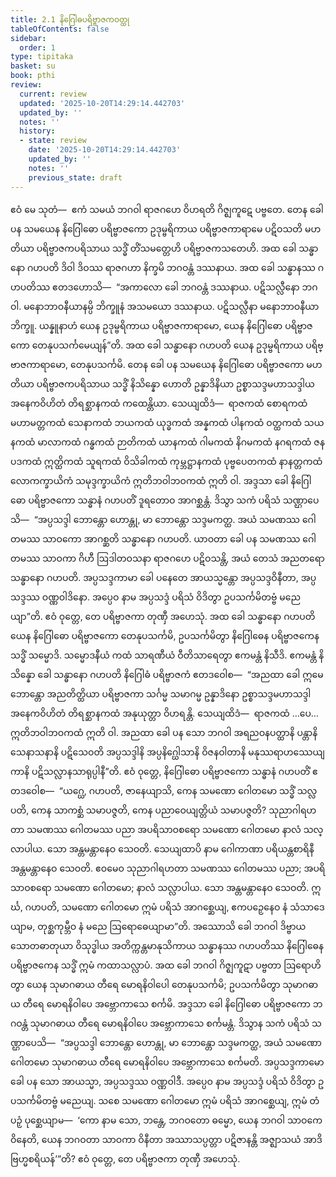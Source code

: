 ```yaml
---
title: 2.1 နိဂြေါဓပရိဗ္ဗာဇကဝတ္ထု
tableOfContents: false
sidebar:
  order: 1
type: tipitaka
basket: su
book: pthi
review:
  current: review
  updated: '2025-10-20T14:29:14.442703'
  updated_by: ''
  notes: ''
  history:
  - state: review
    date: '2025-10-20T14:29:14.442703'
    updated_by: ''
    notes: ''
    previous_state: draft
---
```



<DynamicBreadcrumb />


<ReviewStatus review={frontmatter.review} showDetails={true} />

<HypothesisAnnotation frontmatter={frontmatter} />

<Division number="49" book="pthi" e="ch" v="8" p="30">

<Paragraph number="109" book="pthi">
ဧဝံ မေ သုတံ—  ဧကံ သမယံ ဘဂဝါ ရာဇဂဟေ ဝိဟရတိ ဂိဇ္ဈကူဋေ ပဗ္ဗတေ. တေန ခေါ ပန သမယေန နိဂြေါဓော ပရိဗ္ဗာဇကော ဥဒုမ္ဗရိကာယ ပရိဗ္ဗာဇကာရာမေ ပဋိဝသတိ မဟတိယာ ပရိဗ္ဗာဇကပရိသာယ သဒ္ဓိံ တိံသမတ္တေဟိ ပရိဗ္ဗာဇကသတေဟိ. အထ ခေါ သန္ဓာနော ဂဟပတိ ဒိဝါ ဒိဝဿ ရာဇဂဟာ နိက္ခမိ ဘဂဝန္တံ ဒဿနာယ. အထ ခေါ သန္ဓာနဿ ဂဟပတိဿ ဧတဒဟောသိ—  “အကာလော ခေါ ဘဂဝန္တံ ဒဿနာယ. ပဋိသလ္လီနော ဘဂဝါ. မနောဘာဝနီယာနမ္ပိ ဘိက္ခူနံ အသမယော ဒဿနာယ. ပဋိသလ္လီနာ မနောဘာဝနီယာ ဘိက္ခူ. ယန္နူနာဟံ ယေန ဥဒုမ္ဗရိကာယ ပရိဗ္ဗာဇကာရာမော, ယေန နိဂြေါဓော ပရိဗ္ဗာဇကော တေနုပသင်္ကမေယျန်”တိ. အထ ခေါ သန္ဓာနော ဂဟပတိ ယေန ဥဒုမ္ဗရိကာယ ပရိဗ္ဗာဇကာရာမော, တေနုပသင်္ကမိ.
</Paragraph>

</Division>
<Division number="50" book="pthi" e="ch" v="8" p="30">

<Paragraph number="110" book="pthi">
တေန ခေါ ပန သမယေန နိဂြေါဓော ပရိဗ္ဗာဇကော မဟတိယာ ပရိဗ္ဗာဇကပရိသာယ သဒ္ဓိံ နိသိန္နော ဟောတိ ဥန္နာဒိနိယာ ဥစ္စာသဒ္ဒမဟာသဒ္ဒါယ အနေကဝိဟိတံ တိရစ္ဆာနကထံ ကထေန္တိယာ. သေယျထိဒံ—  ရာဇကထံ စောရကထံ မဟာမတ္တကထံ သေနာကထံ ဘယကထံ ယုဒ္ဓကထံ အန္နကထံ ပါနကထံ ဝတ္ထကထံ သယနကထံ မာလာကထံ ဂန္ဓကထံ ဉာတိကထံ ယာနကထံ ဂါမကထံ နိဂမကထံ နဂရကထံ ဇနပဒကထံ ဣတ္ထိကထံ သူရကထံ ဝိသိခါကထံ ကုမ္ဘဋ္ဌာနကထံ ပုဗ္ဗပေတကထံ နာနတ္တကထံ လောကက္ခာယိကံ သမုဒ္ဒက္ခာယိကံ ဣတိဘဝါဘဝကထံ ဣတိ ဝါ.
</Paragraph>

</Division>
<Division number="51" book="pthi" e="ch" v="8" p="30">

<Paragraph number="111" book="pthi">
အဒ္ဒသာ ခေါ နိဂြေါဓော ပရိဗ္ဗာဇကော သန္ဓာနံ ဂဟပတိံ ဒူရတောဝ အာဂစ္ဆန္တံ. ဒိသွာ သကံ ပရိသံ သဏ္ဌာပေသိ—  “အပ္ပသဒ္ဒါ ဘောန္တော ဟောန္တု, မာ ဘောန္တော သဒ္ဒမကတ္ထ. အယံ သမဏဿ ဂေါတမဿ သာဝကော အာဂစ္ဆတိ သန္ဓာနော ဂဟပတိ. ယာဝတာ ခေါ ပန သမဏဿ ဂေါတမဿ သာဝကာ ဂိဟီ ဩဒါတဝသနာ ရာဇဂဟေ ပဋိဝသန္တိ, အယံ တေသံ အညတရော သန္ဓာနော ဂဟပတိ. အပ္ပသဒ္ဒကာမာ ခေါ ပနေတေ အာယသ္မန္တော အပ္ပသဒ္ဒဝိနီတာ, အပ္ပသဒ္ဒဿ ဝဏ္ဏဝါဒိနော. အပ္ပေဝ နာမ အပ္ပသဒ္ဒံ ပရိသံ ဝိဒိတွာ ဥပသင်္ကမိတဗ္ဗံ မညေယျာ”တိ. ဧဝံ ဝုတ္တေ, တေ ပရိဗ္ဗာဇကာ တုဏှီ အဟေသုံ.
</Paragraph>

</Division>
<Division number="52" book="pthi" e="ch" v="8" p="31">

<Paragraph number="112" book="pthi">
အထ ခေါ သန္ဓာနော ဂဟပတိ ယေန နိဂြေါဓော ပရိဗ္ဗာဇကော တေနုပသင်္ကမိ, ဥပသင်္ကမိတွာ နိဂြေါဓေန ပရိဗ္ဗာဇကေန သဒ္ဓိံ သမ္မောဒိ. သမ္မောဒနီယံ ကထံ သာရဏီယံ ဝီတိသာရေတွာ ဧကမန္တံ နိသီဒိ. ဧကမန္တံ နိသိန္နော ခေါ သန္ဓာနော ဂဟပတိ နိဂြေါဓံ ပရိဗ္ဗာဇကံ ဧတဒဝေါစ—  “အညထာ ခေါ ဣမေ ဘောန္တော အညတိတ္ထိယာ ပရိဗ္ဗာဇကာ သင်္ဂမ္မ သမာဂမ္မ ဥန္နာဒိနော ဥစ္စာသဒ္ဒမဟာသဒ္ဒါ အနေကဝိဟိတံ တိရစ္ဆာနကထံ အနုယုတ္တာ ဝိဟရန္တိ. သေယျထိဒံ—  ရာဇကထံ …ပေ…  ဣတိဘဝါဘဝကထံ ဣတိ ဝါ. အညထာ ခေါ ပန သော ဘဂဝါ အရညဝနပတ္ထာနိ ပန္တာနိ သေနာသနာနိ ပဋိသေဝတိ အပ္ပသဒ္ဒါနိ အပ္ပနိဂ္ဃေါသာနိ ဝိဇနဝါတာနိ မနုဿရာဟဿေယျကာနိ ပဋိသလ္လာနသာရုပ္ပါနီ”တိ.
</Paragraph>

</Division>
<Division number="53" book="pthi" e="ch" v="8" p="31">

<Paragraph number="113" book="pthi">
ဧဝံ ဝုတ္တေ, နိဂြေါဓော ပရိဗ္ဗာဇကော သန္ဓာနံ ဂဟပတိံ ဧတဒဝေါစ—  “ယဂ္ဃေ, ဂဟပတိ, ဇာနေယျာသိ, ကေန သမဏော ဂေါတမော သဒ္ဓိံ သလ္လပတိ, ကေန သာကစ္ဆံ သမာပဇ္ဇတိ, ကေန ပညာဝေယျတ္တိယံ သမာပဇ္ဇတိ? သုညာဂါရဟတာ သမဏဿ ဂေါတမဿ ပညာ အပရိသာဝစရော သမဏော ဂေါတမော နာလံ သလ္လာပါယ. သော အန္တမန္တာနေဝ သေဝတိ. သေယျထာပိ နာမ ဂေါကာဏာ ပရိယန္တစာရိနီ အန္တမန္တာနေဝ သေဝတိ. ဧဝမေဝ သုညာဂါရဟတာ သမဏဿ ဂေါတမဿ ပညာ; အပရိသာဝစရော သမဏော ဂေါတမော; နာလံ သလ္လာပါယ. သော အန္တမန္တာနေဝ သေဝတိ. ဣင်္ဃ, ဂဟပတိ, သမဏော ဂေါတမော ဣမံ ပရိသံ အာဂစ္ဆေယျ, ဧကပဉှေနေဝ နံ သံသာဒေယျာမ, တုစ္ဆကုမ္ဘီဝ နံ မညေ ဩရောဓေယျာမာ”တိ.
</Paragraph>

</Division>
<Division number="54" book="pthi" e="ch" v="8" p="31">

<Paragraph number="114" book="pthi">
အဿောသိ ခေါ ဘဂဝါ ဒိဗ္ဗာယ သောတဓာတုယာ ဝိသုဒ္ဓါယ အတိက္ကန္တမာနုသိကာယ သန္ဓာနဿ ဂဟပတိဿ နိဂြေါဓေန ပရိဗ္ဗာဇကေန သဒ္ဓိံ ဣမံ ကထာသလ္လာပံ. အထ ခေါ ဘဂဝါ ဂိဇ္ဈကူဋာ ပဗ္ဗတာ ဩရောဟိတွာ ယေန သုမာဂဓာယ တီရေ မောရနိဝါပေါ တေနုပသင်္ကမိ; ဥပသင်္ကမိတွာ သုမာဂဓာယ တီရေ မောရနိဝါပေ အဗ္ဘောကာသေ စင်္ကမိ. အဒ္ဒသာ ခေါ နိဂြေါဓော ပရိဗ္ဗာဇကော ဘဂဝန္တံ သုမာဂဓာယ တီရေ မောရနိဝါပေ အဗ္ဘောကာသေ စင်္ကမန္တံ. ဒိသွာန သကံ ပရိသံ သဏ္ဌာပေသိ—  “အပ္ပသဒ္ဒါ ဘောန္တော ဟောန္တု, မာ ဘောန္တော သဒ္ဒမကတ္ထ, အယံ သမဏော ဂေါတမော သုမာဂဓာယ တီရေ မောရနိဝါပေ အဗ္ဘောကာသေ စင်္ကမတိ. အပ္ပသဒ္ဒကာမော ခေါ ပန သော အာယသ္မာ, အပ္ပသဒ္ဒဿ ဝဏ္ဏဝါဒီ. အပ္ပေဝ နာမ အပ္ပသဒ္ဒံ ပရိသံ ဝိဒိတွာ ဥပသင်္ကမိတဗ္ဗံ မညေယျ. သစေ သမဏော ဂေါတမော ဣမံ ပရိသံ အာဂစ္ဆေယျ, ဣမံ တံ ပဉှံ ပုစ္ဆေယျာမ—  ‘ကော နာမ သော, ဘန္တေ, ဘဂဝတော ဓမ္မော, ယေန ဘဂဝါ သာဝကေ ဝိနေတိ, ယေန ဘဂဝတာ သာဝကာ ဝိနီတာ အဿာသပ္ပတ္တာ ပဋိဇာနန္တိ အဇ္ဈာသယံ အာဒိဗြဟ္မစရိယန်’”တိ? ဧဝံ ဝုတ္တေ, တေ ပရိဗ္ဗာဇကာ တုဏှီ အဟေသုံ.
</Paragraph>
</Division>